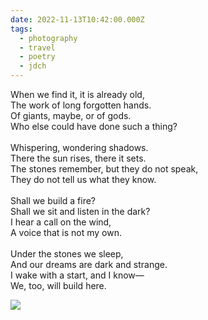 ```yaml
---
date: 2022-11-13T10:42:00.000Z
tags:
  - photography
  - travel
  - poetry
  - jdch
---
```

When we find it, it is already old,<br/>
The work of long forgotten hands.<br/>
Of giants, maybe, or of gods.<br/>
Who else could have done such a thing?<br/><br/>
Whispering, wondering shadows.<br/>
There the sun rises, there it sets.<br/>
The stones remember, but they do not speak,<br/>
They do not tell us what they know.<br/><br/>
Shall we build a fire?<br/>
Shall we sit and listen in the dark?<br/>
I hear a call on the wind,<br/>
A voice that is not my own.<br/><br/>
Under the stones we sleep,<br/>
And our dreams are dark and strange.<br/>
I wake with a start, and I know—<br/>
We, too, will build here.

![](../../assets/photos/20221113-IMG_3115.jpg)